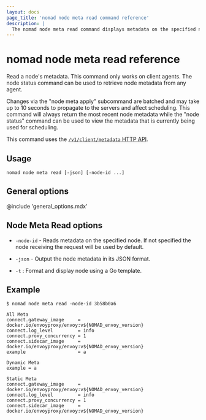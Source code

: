 ```yaml
---
layout: docs
page_title: 'nomad node meta read command reference'
description: |
  The nomad node meta read command displays metadata on the specified node.
---
```


# nomad node meta read reference

Read a node's metadata. This command only works on client agents. The node
status command can be used to retrieve node metadata from any agent.

Changes via the "node meta apply" subcommand are batched and may take up to
10 seconds to propagate to the servers and affect scheduling. This command
will always return the most recent node metadata while the "node status"
command can be used to view the metadata that is currently being used for
scheduling.

This command uses the [`/v1/client/metadata` HTTP API][api].

## Usage

```plaintext
nomad node meta read [-json] [-node-id ...]
```

## General options

@include 'general_options.mdx'

## Node Meta Read options

- `-node-id` - Reads metadata on the specified node. If not specified the
  node receiving the request will be used by default.

- `-json` - Output the node metadata in its JSON format.

- `-t` : Format and display node using a Go template.

## Example

```shell-session
$ nomad node meta read -node-id 3b58b0a6

All Meta
connect.gateway_image     = docker.io/envoyproxy/envoy:v${NOMAD_envoy_version}
connect.log_level         = info
connect.proxy_concurrency = 1
connect.sidecar_image     = docker.io/envoyproxy/envoy:v${NOMAD_envoy_version}
example                   = a

Dynamic Meta
example = a

Static Meta
connect.gateway_image     = docker.io/envoyproxy/envoy:v${NOMAD_envoy_version}
connect.log_level         = info
connect.proxy_concurrency = 1
connect.sidecar_image     = docker.io/envoyproxy/envoy:v${NOMAD_envoy_version}
```

[api]: /nomad/api-docs/client#update-dynamic-node-metadata
